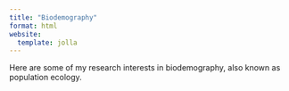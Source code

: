```yaml
---
title: "Biodemography"
format: html
website:
  template: jolla
---
```


Here are some of my research interests in biodemography, also known as population ecology.
